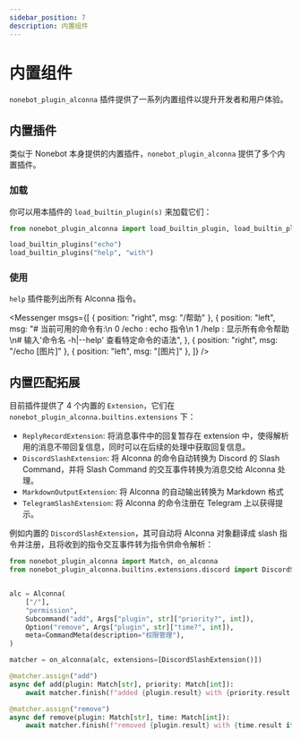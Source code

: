 ```yaml
---
sidebar_position: 7
description: 内置组件
---
```


# 内置组件

`nonebot_plugin_alconna` 插件提供了一系列内置组件以提升开发者和用户体验。

## 内置插件

类似于 Nonebot 本身提供的内置插件，`nonebot_plugin_alconna` 提供了多个内置插件。

### 加载

你可以用本插件的 `load_builtin_plugin(s)` 来加载它们：

```python
from nonebot_plugin_alconna import load_builtin_plugin, load_builtin_plugins

load_builtin_plugins("echo")
load_builtin_plugins("help", "with")
```

### 使用

`help` 插件能列出所有 Alconna 指令。

<Messenger
  msgs={[
    { position: "right", msg: "/帮助" },
    {
      position: "left",
      msg: "# 当前可用的命令有:\n 0 /echo : echo 指令\n 1 /help : 显示所有命令帮助\n# 输入'命令名 -h|--help' 查看特定命令的语法",
    },
    { position: "right", msg: "/echo [图片]" },
    { position: "left", msg: "[图片]" },
  ]}
/>

## 内置匹配拓展

目前插件提供了 4 个内置的 `Extension`，它们在 `nonebot_plugin_alconna.builtins.extensions` 下：

- `ReplyRecordExtension`: 将消息事件中的回复暂存在 extension 中，使得解析用的消息不带回复信息，同时可以在后续的处理中获取回复信息。
- `DiscordSlashExtension`: 将 Alconna 的命令自动转换为 Discord 的 Slash Command，并将 Slash Command 的交互事件转换为消息交给 Alconna 处理。
- `MarkdownOutputExtension`: 将 Alconna 的自动输出转换为 Markdown 格式
- `TelegramSlashExtension`: 将 Alconna 的命令注册在 Telegram 上以获得提示。

例如内置的 `DiscordSlashExtension`，其可自动将 Alconna 对象翻译成 slash 指令并注册，且将收到的指令交互事件转为指令供命令解析：

```python
from nonebot_plugin_alconna import Match, on_alconna
from nonebot_plugin_alconna.builtins.extensions.discord import DiscordSlashExtension


alc = Alconna(
    ["/"],
    "permission",
    Subcommand("add", Args["plugin", str]["priority?", int]),
    Option("remove", Args["plugin", str]["time?", int]),
    meta=CommandMeta(description="权限管理"),
)

matcher = on_alconna(alc, extensions=[DiscordSlashExtension()])

@matcher.assign("add")
async def add(plugin: Match[str], priority: Match[int]):
    await matcher.finish(f"added {plugin.result} with {priority.result if priority.available else 0}")

@matcher.assign("remove")
async def remove(plugin: Match[str], time: Match[int]):
    await matcher.finish(f"removed {plugin.result} with {time.result if time.available else -1}")
```
